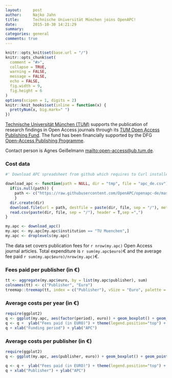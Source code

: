 ```yaml
---
layout:     post
author:		Najko Jahn
title:      Technische Universität München joins OpenAPC!
date:       2015-10-30 14:21:29
summary:    
categories: general
comments: true
---
```


```r

knitr::opts_knit$set(base.url = "/")
knitr::opts_chunk$set(
  comment = "#>",
  collapse = TRUE,
  warning = FALSE, 
  message = FALSE,
  echo = FALSE,
  fig.width = 9,
  fig.height = 6
)
options(scipen = 1, digits = 2)
knitr::knit_hooks$set(inline = function(x) {
  prettyNum(x, big.mark=" ")
})
```

[Technische Universität München (TUM)](https://www.tum.de/en/homepage/) supports the publication of research findings in Open Access journals through its [TUM Open Access Publishing Fund
](https://www.ub.tum.de/en/publishing-fund). The fund has been financially supported by the DFG [Open-Access Publishing Programme](http://www.dfg.de/en/research_funding/programmes/infrastructure/lis/funding_opportunities/open_access_publishing/index.html).

Contact person is Agnes Geißelmann <mailto:open-access@ub.tum.de>.

### Cost data

```r
#' Download APC spreadsheet from github which requires to Curl installed

download_apc <- function(path = NULL, dir = "tmp", file = "apc_de.csv"){
  if(is.null(path)) {
    path <- c("https://raw.githubusercontent.com/OpenAPC/openapc-de/master/data/apc_de.csv")
    } 
  dir.create(dir) 
  download.file(url = path, destfile = paste(dir, file, sep = "/"), method = "curl")
  read.csv(paste(dir, file, sep = "/"), header = T,sep =",")
}

my.apc <- download_apc()
my.apc <- my.apc[my.apc$institution == "TU Muenchen",]
my.apc <- droplevels(my.apc)
```

The data set covers publication fees for `r nrow(my.apc)` Open Access journal articles. Total expenditure is `r sum(my.apc$euro)`€ and the average fee paid `r sum(my.apc$euro)/nrow(my.apc)`€.

### Fees paid per publisher (in €)

```r
tt <- aggregate(my.apc$euro, by = list(my.apc$publisher), sum)
colnames(tt) <- c("Publisher", "Euro")
treemap::treemap(tt, index = c("Publisher"), vSize = "Euro", palette = "Paired")
```

###  Average costs per year (in €)

```r
require(ggplot2)
q <- ggplot(my.apc, aes(factor(period), euro)) + geom_boxplot() + geom_point(alpha = 8/10, size = 2,aes(colour =is_hybrid)) + scale_colour_manual(values = c("#000A02", "#DC4E00"))
q <- q +  ylab("Fees paid (in EURO)") + theme(legend.position="top") + theme_bw(base_size = 18)
q + xlab("Funding period") + ylab("APC")
```

###  Average costs per publisher (in €)

```r
require(ggplot2)
q <- ggplot(my.apc, aes(publisher, euro)) + geom_boxplot() + geom_point(alpha = 8/10, size = 2,aes(colour =is_hybrid)) + scale_colour_manual(values = c("#000A02", "#DC4E00"))

q <- q +  ylab("Fees paid (in EURO)") + theme(legend.position="top") + theme_bw(base_size = 9) + coord_flip()
q + xlab("Publisher") + ylab("APC")
```
